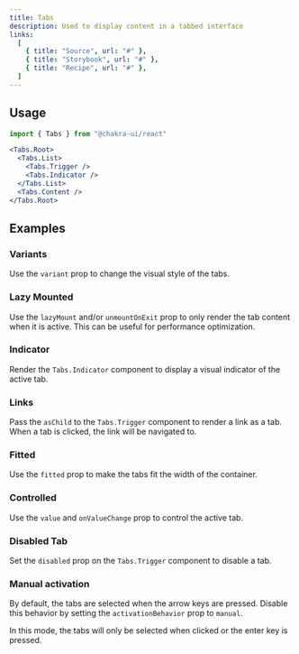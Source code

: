 ```yaml
---
title: Tabs
description: Used to display content in a tabbed interface
links:
  [
    { title: "Source", url: "#" },
    { title: "Storybook", url: "#" },
    { title: "Recipe", url: "#" },
  ]
---
```


<ExampleTabs name="tabs-basic" />

## Usage

```jsx
import { Tabs } from "@chakra-ui/react"
```

```jsx
<Tabs.Root>
  <Tabs.List>
    <Tabs.Trigger />
    <Tabs.Indicator />
  </Tabs.List>
  <Tabs.Content />
</Tabs.Root>
```

## Examples

### Variants

Use the `variant` prop to change the visual style of the tabs.

<ExampleTabs name="tabs-with-variants" />

### Lazy Mounted

Use the `lazyMount` and/or `unmountOnExit` prop to only render the tab content
when it is active. This can be useful for performance optimization.

<ExampleTabs name="tabs-lazy-mounted" />

### Indicator

Render the `Tabs.Indicator` component to display a visual indicator of the
active tab.

<ExampleTabs name="tabs-with-indicator" />

### Links

Pass the `asChild` to the `Tabs.Trigger` component to render a link as a tab.
When a tab is clicked, the link will be navigated to.

<ExampleTabs name="tabs-with-links" />

### Fitted

Use the `fitted` prop to make the tabs fit the width of the container.

<ExampleTabs name="tabs-stretched" />

### Controlled

Use the `value` and `onValueChange` prop to control the active tab.

<ExampleTabs name="tabs-controlled" />

### Disabled Tab

Set the `disabled` prop on the `Tabs.Trigger` component to disable a tab.

<ExampleTabs name="tabs-with-disabled-tab" />

### Manual activation

By default, the tabs are selected when the arrow keys are pressed. Disable this
behavior by setting the `activationBehavior` prop to `manual`.

In this mode, the tabs will only be selected when clicked or the enter key is
pressed.

<ExampleTabs name="tabs-with-manual-activation" />
